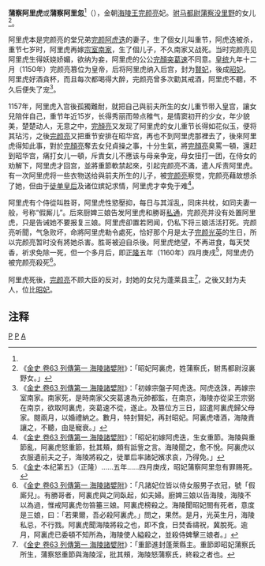'''蒲察阿里虎'''或'''蒲察阿里忽'''<ref name="a1"/>（{{bd|12世纪||1160年||catIdx=P}}），金朝[[完顏亮|海陵王完颜亮]]妃。[[驸马都尉|驸马都尉]][[蒲察没里野|蒲察没里野]]的女儿<ref>《[[S:金史/卷63|金史 卷63 列傳第一 海陵諸嬖附]]》：「昭妃阿裏虎，姓蒲察氏，駙馬都尉沒裏野女。」</ref>。

阿里虎本是完颜亮的堂兄弟[[完颜阿虎迭|完颜阿虎迭]]的妻子，生了個女儿叫重节，阿虎迭被杀，重节七岁时，阿里虎再嫁[[宗室|宗室]][[完颜南家|南家]]，生了個儿子，不久南家又战死。当时完颜亮见阿里虎生得妖娆娇媚，欲纳为妾，阿里虎的公公[[完顏突葛速|完顏突葛速]]不同意。[[皇统|皇统]]九年十二月（1150年）完颜亮篡位为皇帝，后将阿里虎纳入后宫，封为[[賢妃|賢妃]]，後成[[昭妃|昭妃]]。阿里虎好酒貪杯，而且每次都喝得大醉，完颜亮曾多次勸其戒酒，阿里虎不聽，不久后便失了宠<ref>《[[S:金史/卷63|金史 卷63 列傳第一 海陵諸嬖附]]》：「初嫁宗盤子阿虎迭。阿虎迭誅，再嫁宗室南家。南家死，是時南家父突葛速為元帥都監，在南京，海陵亦從梁王宗弼在南京，欲取阿裏虎，突葛速不從，遂止。及篡位方三日，詔遣阿裏虎歸父母家。閱兩月，以婚禮納之。數月，特封賢妃，再封昭妃。阿裏虎嗜酒，海陵責讓之，不聽，由是寵衰。」</ref>。

1157年，阿里虎入宫後孤獨難耐，就把自己與前夫所生的女儿重节带入皇宫，讓女兒陪伴自己，重节年近15岁，长得秀丽而带点稚气，是情窦初开的少女，年少貌美，楚楚动人，无意之中，[[完顏亮|完顏亮]]又发现了阿里虎的女儿重节长得如花似玉，便将其玷污，之後[[完颜亮|完颜亮]]又把重节安排在昭华宫，再也不到阿里虎那裡去了，後來阿里虎得知此事，對於[[完顏亮|完顏亮]]奪去女兒貞操之事，十分生氣，將[[完顏亮|完顏亮]]臭罵一頓，還赶到昭华宫，痛打女儿一頓，斥責女儿不應该与母亲争宠，母女扭打一团，在侍女的劝解下，阿里虎才回宫，並將重節軟禁起來，引起完颜亮不滿，遣人斥责阿里虎。有一次阿里虎将一些衣物送给與前夫所生的儿子，被[[完颜亮|完颜亮]]察觉，完颜亮藉故想杀了她，但由于[[徒單皇后_(金海陵王)|徒单皇后]]及诸位嫔妃求情，阿里虎才幸免于难<ref>《[[S:金史/卷63|金史 卷63 列傳第一 海陵諸嬖附]]》：「昭妃初嫁阿虎迭，生女重節。海陵與重節亂，阿裏虎怒重節，批其頰，頗有詆訾之言。海陵聞之，愈不悅。阿裏虎以衣服遺前夫之子，海陵將殺之，徒單后率諸妃嬪求哀，乃得免。」</ref>。

阿里虎有个侍從叫胜哥，阿里虎性慾壓抑，每日与其淫乱，同床共枕，如同夫妻一般，号称“假厮儿”。后來厨婢三娘告发阿里虎和勝哥[[私通|私通]]，完颜亮并没有处置阿里虎，只是告诫她不要报复三娘。阿里虎卻置若罔闻，仍私下将三娘活活打死。完颜亮听聞，气急败坏，命將阿里虎勒令處死，恰好那个月是太子[[完颜光英|完颜光英]]的生日，所以完颜亮暂时没有將她杀害。胜哥被迫自杀後。阿里虎绝望，不再进食，每天焚香，祈求免除一死，但一个多月后，即[[正隆|正隆]]五年（1160年）四月庚戌<ref name="a1">《[[金史|金史]]·本纪第五》（正隆）……五年……四月庚戌，昭妃蒲察阿里忽有罪赐死。</ref>，阿里虎仍被完颜亮殺死<ref>《[[S:金史/卷63|金史 卷63 列傳第一 海陵諸嬖附]]》：「凡諸妃位皆以侍女服男子衣冠，號「假廝兒」。有勝哥者，阿裏虎與之同臥起，如夫婦。廚婢三娘以告海陵，海陵不以為過，惟戒阿裏虎勿笞箠三娘。阿裏虎榜殺之。海陵聞昭妃閤有死者，意度是三娘，曰：「若果爾，吾必殺阿裏虎。」問之，果然。是月，光英生月，海陵私忌，不行戮。阿裏虎聞海陵將殺之也，即不食，日焚香禱祝，冀脫死。逾月，阿裏虎已委頓不知所為，海陵使人縊殺之，並殺侍婢擊三娘者。」</ref>。

阿里虎死後，[[完颜亮|完颜亮]]不顾大臣的反对，封她的女兒为蓬莱县主<ref>《[[S:金史/卷63|金史 卷63 列傳第一 海陵諸嬖附]]》：「重節進封蓬萊縣主。重節即昭妃蒲察氏所生，蒲察怒重節與海陵淫，批其頰，海陵怒蒲察氏，終殺之者也。</ref>，之後又封为夫人，位比[[昭妃|昭妃]]。

== 注释 ==
{{Reflist|2}}

[[Category:金朝妃嫔|P]]
[[Category:金朝被赐死人物|P]]
[[Category:蒲察氏|A]]